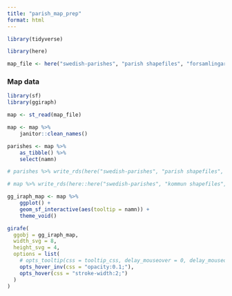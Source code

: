 ```yaml
---
title: "parish_map_prep"
format: html
---
```


```r
library(tidyverse)
```


```r
library(here)

map_file <- here("swedish-parishes", "parish shapefiles", "forsamlingar_2021-01-01.shp")
```

### Map data

```r
library(sf)
library(ggiraph)

map <- st_read(map_file)

map <- map %>% 
    janitor::clean_names()
```


```r
parishes <- map %>% 
    as_tibble() %>% 
    select(namn)

# parishes %>% write_rds(here("swedish-parishes", "parish shapefiles", "forsamlingar_names.rds"))
```

```r

# map %>% write_rds(here::here("swedish-parishes", "kommun shapefiles", "kommun_map.rds"))

gg_iraph_map <- map %>% 
    ggplot() +
    geom_sf_interactive(aes(tooltip = namn)) +
    theme_void()

girafe(
  ggobj = gg_iraph_map,
  width_svg = 8,
  height_svg = 4,
  options = list(
    # opts_tooltip(css = tooltip_css, delay_mouseover = 0, delay_mouseout = 0),
    opts_hover_inv(css = "opacity:0.1;"),
    opts_hover(css = "stroke-width:2;")
  )
)

    
```

